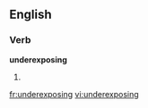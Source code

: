 ==English==

===Verb===
'''underexposing'''

# {{present participle of|[[underexpose]]}}

[[fr:underexposing]]
[[vi:underexposing]]